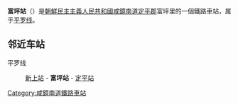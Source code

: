 {{unreferenced|time=2015-02-09T14:12:58+00:00}}
{{朝鮮半島車站資訊
|公司色 = blue
|文字色 = 
|站名 = 富坪站
|圖片 = 
|pxl = 
|圖片說明 =
|前一站 = [[新上站|新上]]
|前一站距離 = 6.8
|後一站距離 = 9.7
|後一站 = [[定平站|定平]]
|所屬路線 = [[平罗线|平罗线]]
|距離 = 283.5
|起點站 = [[平壤站|平壤]]
|諺文 = 부평역
|朝鮮漢字 = 富坪驛
|文觀部式 = Bupyeong-yeok
|馬-賴式 = Pup'yŏng-yŏk
|副站名 = 
|車站編號 = 
|停站路線數 = 
|所屬公司 = [[朝鮮民主主義人民共和國鐵道省|朝鮮民主主義人民共和國鐵道省]]
|所在地 =[[咸鏡南道|咸鏡南道]][[定平郡|定平郡]]富坪里
|車站構造 = 地面车站
|月台配置 = 
|啟用年月日 =
|廢站年月日 = 
|上下車人次 = 
|統計年度 = 
|轉車 = 
|備註 = 
|全寬備註 = 
}}

'''富坪站'''（{{lang-ko|부평역}}）是[[朝鮮民主主義人民共和國|朝鮮民主主義人民共和國]][[咸鏡南道|咸鏡南道]][[定平郡|定平郡]]富坪里的一個鐵路車站，属于[[平罗线|平罗线]]。

==邻近车站==
平罗线
:[[新上站|新上站]] - '''富坪站''' - [[定平站|定平站]]

{{朝鲜铁路小作品}}

{{平罗线}}

[[Category:咸鏡南道鐵路車站|Category:咸鏡南道鐵路車站]]